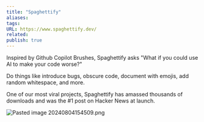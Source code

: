 ```yaml
---
title: "Spaghettify"
aliases: 
tags: 
URL: https://www.spaghettify.dev/
related:
publish: true
---
```




Inspired by Github Copilot Brushes, Spaghettify asks "What if you could use AI to make your code worse?"

Do things like introduce bugs, obscure code, document with emojis, add random whitespace, and more.

One of our most viral projects, Spaghettify has amassed thousands of downloads and was the #1 post on Hacker News at launch.

<img src="/images/Pasted image 20240804154509.png" alt="Pasted image 20240804154509.png" className="max-w-full h-auto border border-gray-700 my-3 rounded" />